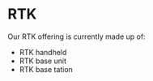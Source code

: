 # RTK

Our RTK offering is currently made up of:
 - RTK handheld
 - RTK base unit
 - RTK base tation
